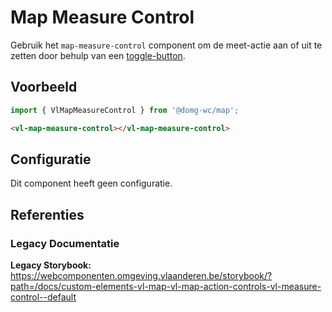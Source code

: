
# Map Measure Control

Gebruik het `map-measure-control` component om de meet-actie aan of uit te zetten door behulp van een [toggle-button](/docs/components-toggle-button--toggle-button-default).

## Voorbeeld

```js
import { VlMapMeasureControl } from '@domg-wc/map';
```

```html
<vl-map-measure-control></vl-map-measure-control>
```

<DocsStory id="map-controls-measure-control--map-measure-control-default" />

## Configuratie

Dit component heeft geen configuratie.

## Referenties

### Legacy Documentatie

**Legacy Storybook:** https://webcomponenten.omgeving.vlaanderen.be/storybook/?path=/docs/custom-elements-vl-map-vl-map-action-controls-vl-measure-control--default
